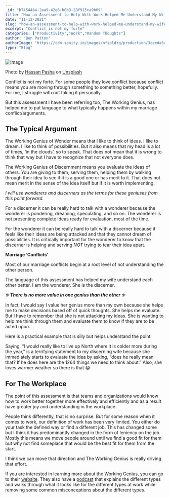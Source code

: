 ```yaml
---
_id: "b7454464-2aa9-42e6-b0b3-28f915ca9b09"
title: "How an Assessment to Help With Work Helped Me Understand My Wife"
date: "11-12-2021"
slug: "how-an-assessment-to-help-with-work-helped-me-understand-my-wife"
excerpt: "Conflict is not my forte"
categories: ["Productivity","Work","Random Thoughts"]
author: "Ben Patton"
authorImage: "https://cdn.sanity.io/images/nfspldzq/production/3ceeda54221c7c0614ecc51f955c7be39a1da34e-512x512.jpg"
type: "Blog"
---
```


![image](https://cdn.sanity.io/images/nfspldzq/production/44de6f01c31baff46c23c9e7278f25c8998773f5-1600x840.png?w=450)

Photo by [Hassan Pasha](https://unsplash.com/@hpzworkz?utm_source=medium&utm_medium=referral) on [Unsplash](https://unsplash.com?utm_source=medium&utm_medium=referral)

Conflict is not my forte. For some people they love conflict because conflict means you are moving through something to something better, hopefully. For me, I struggle with not taking it personally.

But this assessment I have been referring too, The Working Genius, has helped me to put language to what typically happens within my marriage conflict/arguments.

## The Typical Argument

The Working Genius of Wonder means that I like to think of ideas. I like to dream. I like to think of possibilities. But it also means that my head is a lot of times, ‘in the clouds’, so to speak. That does not mean that it is wrong to think that way but I have to recognize that not everyone does.

The Working Genius of Discernment means you evaluate the ideas of others. You are giving to them, serving them, helping them by walking through their idea to see if it is a good one or has merit to it. That does not mean merit in the sense of the idea itself but if it is worth implementing.

*I will use wonderers and discerners as the terms for these geniuses from this point forward.*

For a discerner it can be really hard to talk with a wonderer because the wonderer is pondering, dreaming, speculating, and so on. The wonderer is not presenting complete ideas ready for evaluation, most of the time.

For the wonderer it can be really hard to talk with a discerner because it feels like their ideas are being attacked and that they cannot dream of possibilities. It is critically important for the wonderer to know that the discerner is helping and serving *NOT* trying to tear their idea apart.

**Marriage ‘Conflicts’**

Most of our marriage conflicts begin at a root level of not understanding the other person.

The language of this assessment has helped my wife understand each other better. I am the wonderer. She is the discerner.

***✨ There is no more value in one genius than the other ✨***

In fact, I would say I value her genius more than my own because she helps me to make decisions based off of quick thoughts. She helps me evaluate. But I have to remember that she is not attacking my ideas. She is wanting to help me think through them and evaluate them to know if they are to be acted upon.

Here is a practical example that is silly but helps understand the point:

Saying, “I would really like to live up North where it is colder more during the year,” is a terrifying statement to my discerning wife because she immediately starts to evaluate the idea by asking, “does he really mean that? If he does here are the 1264 things we need to think about.” Also, she loves warmer weather so there is that 😂

## For The Workplace

The point of this assessment is that teams and organizations would know how to work better together more effectively and efficiently and as a result have greater joy and understanding in the workplace.

People think differently, that is no surprise. But for some reason when it comes to work, our definition of work has been very limited. You either do your task the defined way or find a different job. This has changed some but I think it has predominantly changed in the form of leniency on the job. Mostly this means we move people around until we find a good fit for them but why not find someplace that would be the best fit for them from the start.

I think we can move that direction and The Working Genius is really driving that effort.

If you are interested in learning more about the Working Genius, you can go to their [website](https://www.workinggenius.com/). They also have a [podcast](https://podcasts.apple.com/us/podcast/the-working-genius-podcast-with-patrick-lencioni/id1553105854?uo=4&ls=1&at=11lEW&ct=1kf40s%7Cworkinggenius.com) that explains the different types and walks through what it looks like for the different types at work while removing some common misconceptions about the different types.

